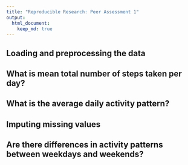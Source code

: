 ```yaml
---
title: "Reproducible Research: Peer Assessment 1"
output: 
  html_document:
    keep_md: true
---
```



## Loading and preprocessing the data




## What is mean total number of steps taken per day?



## What is the average daily activity pattern?




## Imputing missing values




## Are there differences in activity patterns between weekdays and weekends?


